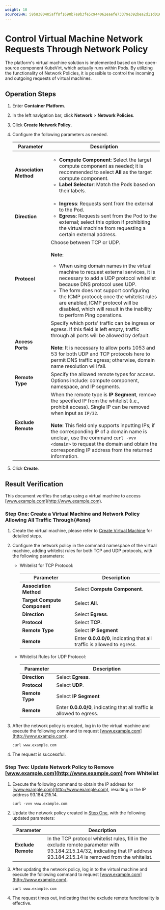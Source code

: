 ```yaml
---
weight: 10
sourceSHA: 59b8380405aff8f1690b7e9b3fe5c944062eaefe73379e392bea2d11d0165d61
---
```


# Control Virtual Machine Network Requests Through Network Policy

The platform's virtual machine solution is implemented based on the open-source component KubeVirt, which actually runs within Pods. By utilizing the functionality of Network Policies, it is possible to control the incoming and outgoing requests of virtual machines.

## Operation Steps

1. Enter **Container Platform**.

2. In the left navigation bar, click **Network** > **Network Policies**.

3. Click **Create Network Policy**.

4. Configure the following parameters as needed.

   | Parameter      | Description                                                                                                                                                                           |
   | ----------- | ---------------------------------------------------------------------------------------------------------------------------------------------------------------------------- |
   | **Association Method** | <ul><li>**Compute Component**: Select the target compute component as needed; it is recommended to select **All** as the target compute component.</li><li>**Label Selector**: Match the Pods based on their labels.</li></ul>                                                                              |
   | **Direction**   | <ul><li>**Ingress**: Requests sent from the external to the Pod.</li><li>**Egress**: Requests sent from the Pod to the external; select this option if prohibiting the virtual machine from requesting a certain external address.</li></ul>                                                                                 |
   | **Protocol**    | Choose between TCP or UDP.<br /><br />**Note**: <ul><li>When using domain names in the virtual machine to request external services, it is necessary to add a UDP protocol whitelist because DNS protocol uses UDP.</li><li>The form does not support configuring the ICMP protocol; once the whitelist rules are enabled, ICMP protocol will be disabled, which will result in the inability to perform Ping operations.</li></ul> |
   | **Access Ports** | Specify which ports' traffic can be ingress or egress. If this field is left empty, traffic through all ports will be allowed by default.<br /><br />**Note**: It is necessary to allow ports 1053 and 53 for both UDP and TCP protocols here to permit DNS traffic egress; otherwise, domain name resolution will fail.                                                       |
   | **Remote Type**  | Specify the allowed remote types for access. Options include: compute component, namespace, and IP segments.                                                                                                                                            |
   | **Exclude Remote** | When the remote type is **IP Segment**, remove the specified IP from the whitelist (i.e., prohibit access). Single IP can be removed when input as `IP/32`.<br /><br />**Note**: This field only supports inputting IPs; if the corresponding IP of a domain name is unclear, use the command `curl -vvv <domain>` to request the domain and obtain the corresponding IP address from the returned information.           |

5. Click **Create**.

## Result Verification

This document verifies the setup using a virtual machine to access [www.example.com](http://www.example.com).

### Step One: Create a Virtual Machine and Network Policy Allowing All Traffic Through\{#one}

1. Create the virtual machine, please refer to [Create Virtual Machine](../functions/create_virtual_machine.mdx) for detailed steps.

2. Configure the network policy in the command namespace of the virtual machine, adding whitelist rules for both TCP and UDP protocols, with the following parameters:

   - Whitelist for TCP Protocol:

     | Parameter         | Description                           |
     | ---------------- | ------------------------------------ |
     | **Association Method**   | Select **Compute Component**.                 |
     | **Target Compute Component** | Select **All**.                   |
     | **Direction**     | Select **Egress**.                   |
     | **Protocol**      | Select **TCP**.                      |
     | **Remote Type**   | Select **IP Segment**                  |
     | **Remote**       | Enter **0.0.0.0/0**, indicating that all traffic is allowed to egress. |

   - Whitelist Rules for UDP Protocol:

     | Parameter       | Description                           |
     | --------------- | ------------------------------------- |
     | **Direction**   | Select **Egress**.                   |
     | **Protocol**    | Select **UDP**.                      |
     | **Remote Type** | Select **IP Segment**                  |
     | **Remote**      | Enter **0.0.0.0/0**, indicating that all traffic is allowed to egress. |

3. After the network policy is created, log in to the virtual machine and execute the following command to request [www.example.com](http://www.example.com).

   ```
   curl www.example.com
   ```

4. The request is successful.

### Step Two: Update Network Policy to Remove [www.example.com](http://www.example.com) from Whitelist

1. Execute the following command to obtain the IP address for [www.example.com](http://www.example.com), resulting in the IP address 93.184.215.14.

   ```
   curl -vvv www.example.com
   ```

2. Update the network policy created in [Step One](#one), with the following updated parameters:

   | Parameter       | Description                                                                          |
   | ---------------- | --------------------------------------------------------------------------- |
   | **Exclude Remote** | In the TCP protocol whitelist rules, fill in the exclude remote parameter with 93.184.215.14/32, indicating that IP address 93.184.215.14 is removed from the whitelist. |

3. After updating the network policy, log in to the virtual machine and execute the following command to request [www.example.com](http://www.example.com).

   ```
   curl www.example.com
   ```

4. The request times out, indicating that the exclude remote functionality is effective.
